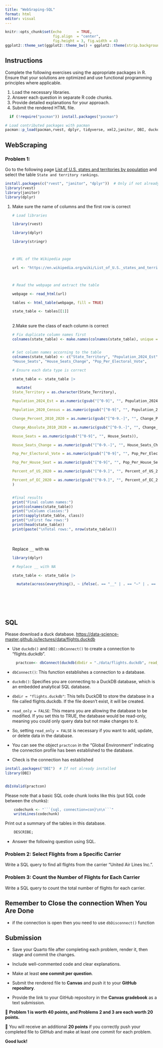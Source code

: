 ```yaml
---
title: "WebSraping-SQL"
format: html
editor: visual
---
```


```r
knitr::opts_chunk$set(echo       = TRUE, 
                      fig.align  = "center",
                      fig.height = 3, fig.width = 4)
ggplot2::theme_set(ggplot2::theme_bw() + ggplot2::theme(strip.background = ggplot2::element_rect(fill = "white")))
```

## Instructions

Complete the following exercises using the appropriate packages in R. Ensure that your solutions are optimized and use functional programming principles where applicable.

1.  Load the necessary libraries.
2.  Answer each question in separate R code chunks.
3.  Provide detailed explanations for your approach.
4.  Submit the rendered HTML file.

```r
  if (!require("pacman")) install.packages("pacman")

# Load contributed packages with pacman
pacman::p_load(pacman,rvest, dplyr, tidyverse, xml2,janitor, DBI, duckdb, nycflights13)
```

## WebScraping

### Problem 1:

Go to the following page [List of U.S. states and territories by population](https://en.wikipedia.org/wiki/List_of_U.S._states_and_territories_by_population) and select the table `State and territory rankings`.

```r
install.packages(c("rvest", "janitor", "dplyr"))  # Only if not already installed
library(rvest)
library(janitor)
library(dplyr)

```

1.  Make sure the name of columns and the first row is correct

    ```r

    # Load libraries

    library(rvest)

    library(dplyr)

    library(stringr)

     

    # URL of the Wikipedia page

    url <- "https://en.wikipedia.org/wiki/List_of_U.S._states_and_territories_by_population"

     

    # Read the webpage and extract the table 

    webpage <- read_html(url)

    tables <- html_table(webpage, fill = TRUE)

    state_table <- tables[[1]]
    ```

    \
    2.Make sure the class of each column is correct

    ```r

    # Fix duplicate column names first
    colnames(state_table) <- make.names(colnames(state_table), unique = TRUE)


    # Set column names accorning to the table
    colnames(state_table) <- c("State_Territory", "Population_2024_Est", "Population_2020_Census",              "Change_Percent_2010_2020", "Change_Absolute_2010_2020",
    "House_Seats", "House_Seats_Change", "Pop_Per_Electoral_Vote",              "Pop_Per_House_Seat", "Percent_of_US_2020", "Percent_of_EC_2020")

    # Ensure each data type is correct

    state_table <- state_table |>

      mutate(
    State_Territory = as.character(State_Territory),

    Population_2024_Est = as.numeric(gsub("[^0-9]", "", Population_2024_Est)),

    Population_2020_Census = as.numeric(gsub("[^0-9]", "", Population_2020_Census)),

    Change_Percent_2010_2020 = as.numeric(gsub("[^0-9.-]", "", Change_Percent_2010_2020)),

    Change_Absolute_2010_2020 = as.numeric(gsub("[^0-9.-]", "", Change_Absolute_2010_2020)),

    House_Seats = as.numeric(gsub("[^0-9]", "", House_Seats)),

    House_Seats_Change = as.numeric(gsub("[^0-9.-]", "", House_Seats_Change)),

    Pop_Per_Electoral_Vote = as.numeric(gsub("[^0-9]", "", Pop_Per_Electoral_Vote)),

    Pop_Per_House_Seat = as.numeric(gsub("[^0-9]", "", Pop_Per_House_Seat)),

    Percent_of_US_2020 = as.numeric(gsub("[^0-9.]", "", Percent_of_US_2020)),

    Percent_of_EC_2020 = as.numeric(gsub("[^0-9.]", "", Percent_of_EC_2020))
    )

     
    #final results
    print("Final column names:")
    print(colnames(state_table))
    print("\nColumn classes:")
    print(sapply(state_table, class))
    print("\nFirst few rows:")
    print(head(state_table))
    print(paste("\nTotal rows:", nrow(state_table)))
    ```

    \
    \
    Replace `__` with `NA`

    ```r
    library(dplyr)

    # Replace __ with NA

    state_table <- state_table |>

      mutate(across(everything(), ~ ifelse(. == "__" | . == "—" | . == "", NA, .)))
    ```

    ```         
    ```

    \

    \

## SQL

Please download a duck database. <https://data-science-master.github.io/lectures/data/flights.duckdb>

-   Use `duckdb()` and `DBI::dbConnect()` to create a connection to "flights.duckdb".

```r
     practcon<- dbConnect(duckdb(dbdir = "./data/flights.duckdb", read_only = FALSE))

```

-   `dbConnect()`: This function establishes a connection to a database.

-   `duckdb()`: Specifies you are connecting to a DuckDB database, which is an embedded analytical SQL database.

-   `dbdir = "flights.duckdb"`: This tells DuckDB to store the database in a file called flights.duckdb. If the file doesn't exist, it will be created.

-   `read_only = FALSE`: This means you are allowing the database to be modified. If you set this to TRUE, the database would be read-only, meaning you could only query data but not make changes to it.

-   So, setting `read_only = FALSE` is necessary if you want to add, update, or delete data in the database.

-   You can see the object `practcon` in the "Global Environment" indicating the connection profile has been established to the database.

-   Check is the connection has established

```r
install.packages("DBI")  # If not already installed
library(DBI)


dbIsValid(practcon)
```

Please note that a basic SQL code chunk looks like this (put SQL code between the chunks):

```r
    codechunk <- "```{sql, connection=con}\n\n```"
    writeLines(codechunk)
```

Print out a summary of the tables in this database.

```sql
    DESCRIBE;
```

-   Answer the following question using SQL.

### Problem 2: Select Flights from a Specific Carrier

Write a SQL query to find all flights from the carrier "United Air Lines Inc.".

### Problem 3: Count the Number of Flights for Each Carrier

Write a SQL query to count the total number of flights for each carrier.

## Remember to Close the connection When You Are Done

-   if the connection is open then you need to use `dbDisconnect()` function

## Submission

-   Save your Quarto file after completing each problem, render it, then stage and commit the changes.\

-   Include well-commented code and clear explanations.\

-   Make at least **one commit per question**.\

-   Submit the rendered file to **Canvas** and push it to your **GitHub repository**.\

-   Provide the link to your GitHub repository in the **Canvas gradebook** as a text submission.\

🔹 **Problem 1 is worth 40 points, and Problems 2 and 3 are each worth 20 points.**\

🔹 You will receive an additional **20 points** if you correctly push your completed file to GitHub and make at least one commit for each problem.\

**Good luck!**
